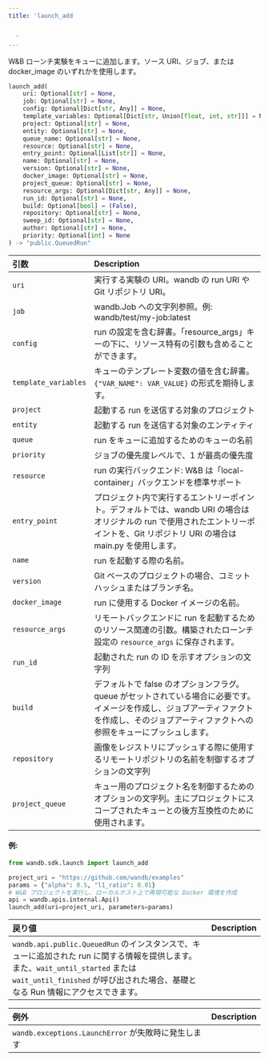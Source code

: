 ```yaml
---
title: 'launch_add


  '
---
```


<Card title="View the source code" href="https://www.github.com/wandb/wandb/tree/637bddf198525810add5804059001b1b319d6ad1/wandb/sdk/launch/_launch_add.py#L34-L131" icon="github"/>

W&B ローンチ実験をキューに追加します。ソース URI、ジョブ、または docker_image のいずれかを使用します。

```python
launch_add(
    uri: Optional[str] = None,
    job: Optional[str] = None,
    config: Optional[Dict[str, Any]] = None,
    template_variables: Optional[Dict[str, Union[float, int, str]]] = None,
    project: Optional[str] = None,
    entity: Optional[str] = None,
    queue_name: Optional[str] = None,
    resource: Optional[str] = None,
    entry_point: Optional[List[str]] = None,
    name: Optional[str] = None,
    version: Optional[str] = None,
    docker_image: Optional[str] = None,
    project_queue: Optional[str] = None,
    resource_args: Optional[Dict[str, Any]] = None,
    run_id: Optional[str] = None,
    build: Optional[bool] = (False),
    repository: Optional[str] = None,
    sweep_id: Optional[str] = None,
    author: Optional[str] = None,
    priority: Optional[int] = None
) -> "public.QueuedRun"
```

| 引数 | Description |
| :--- | :--- |
|  `uri` |  実行する実験の URI。wandb の run URI や Git リポジトリ URI。 |
|  `job` |  wandb.Job への文字列参照。例: wandb/test/my-job:latest |
|  `config` |  run の設定を含む辞書。「resource_args」キーの下に、リソース特有の引数も含めることができます。 |
|  `template_variables` |  キューのテンプレート変数の値を含む辞書。`{"VAR_NAME": VAR_VALUE}` の形式を期待します。 |
|  `project` |  起動する run を送信する対象のプロジェクト |
|  `entity` |  起動する run を送信する対象のエンティティ |
|  `queue` |  run をキューに追加するためのキューの名前 |
|  `priority` |  ジョブの優先度レベルで、1 が最高の優先度 |
|  `resource` |  run の実行バックエンド: W&B は「local-container」バックエンドを標準サポート |
|  `entry_point` |  プロジェクト内で実行するエントリーポイント。デフォルトでは、wandb URI の場合はオリジナルの run で使用されたエントリーポイントを、Git リポジトリ URI の場合は main.py を使用します。 |
|  `name` |  run を起動する際の名前。 |
|  `version` |  Git ベースのプロジェクトの場合、コミットハッシュまたはブランチ名。 |
|  `docker_image` |  run に使用する Docker イメージの名前。 |
|  `resource_args` |  リモートバックエンドに run を起動するためのリソース関連の引数。構築されたローンチ設定の `resource_args` に保存されます。 |
|  `run_id` |  起動された run の ID を示すオプションの文字列 |
|  `build` |  デフォルトで false のオプションフラグ。queue がセットされている場合に必要です。イメージを作成し、ジョブアーティファクトを作成し、そのジョブアーティファクトへの参照をキューにプッシュします。 |
|  `repository` |  画像をレジストリにプッシュする際に使用するリモートリポジトリの名前を制御するオプションの文字列 |
|  `project_queue` |  キュー用のプロジェクト名を制御するためのオプションの文字列。主にプロジェクトにスコープされたキューとの後方互換性のために使用されます。 |

#### 例:

```python
from wandb.sdk.launch import launch_add

project_uri = "https://github.com/wandb/examples"
params = {"alpha": 0.5, "l1_ratio": 0.01}
# W&B プロジェクトを実行し、ローカルホスト上で再現可能な Docker 環境を作成
api = wandb.apis.internal.Api()
launch_add(uri=project_uri, parameters=params)
```

| 戻り値 | Description |
| :--- | :--- |
| `wandb.api.public.QueuedRun` のインスタンスで、キューに追加された run に関する情報を提供します。また、`wait_until_started` または `wait_until_finished` が呼び出された場合、基礎となる Run 情報にアクセスできます。 |

| 例外 | Description |
| :--- | :--- |
| `wandb.exceptions.LaunchError` が失敗時に発生します |
